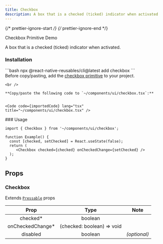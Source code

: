 ```yaml
---
title: Checkbox
description: A box that is a checked (ticked) indicator when activated.
---
```


{/* prettier-ignore-start */}
{/* prettier-ignore-end */}


<LinkButton href="/primitives/checkbox">
  Checkbox Primitive
</LinkButton>
<LinkButton target="_blank" href="https://rnr-showcase.vercel.app/checkbox">
  Demo
</LinkButton>

<br />

A box that is a checked (ticked) indicator when activated.

### Installation
<Tabs>
  <TabItem label='CLI'> 
    ```bash
    npx @react-native-reusables/cli@latest add checkbox
    ```
  </TabItem>
  <TabItem label='Manual'>
    <Aside type="tip" title="Dependency">
        Before copy/pasting, add the <a href="/primitives/checkbox" className='text-white font-bold'>checkbox primitive</a> to your project.
    </Aside>

    <br />

    **Copy/paste the following code to `~/components/ui/checkbox.tsx`:**


    <Code code={importedCode} lang="tsx" title="~/components/ui/checkbox.tsx" />
  </TabItem>
</Tabs>
### Usage

```tsx
import { Checkbox } from '~/components/ui/checkbox';

function Example() {
  const [checked, setChecked] = React.useState(false); 
  return (
     <Checkbox checked={checked} onCheckedChange={setChecked} />
  );
}
```
## Props

### Checkbox

Extends [`Pressable`](https://reactnative.dev/docs/pressable#props) props

|       Prop        |            Type            |     Note     |
| :---------------: | :------------------------: | :----------: |
|     checked\*     |          boolean           |              |
| onCheckedChange\* | (checked: boolean) => void |              |
|     disabled      |          boolean           | _(optional)_ |